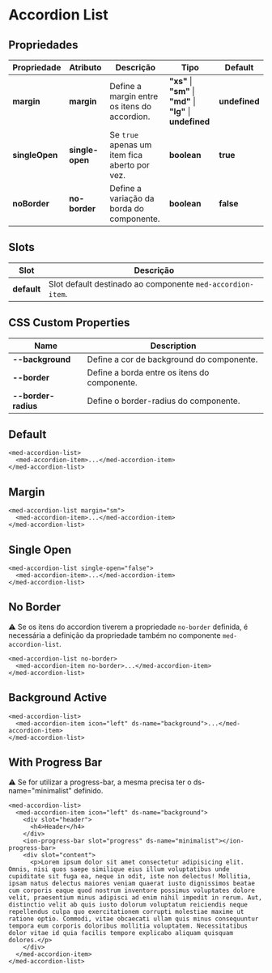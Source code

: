 
<Meta title="Components/Core/Accordion List/Usage" />

# Accordion List

## Propriedades

| Propriedade     | Atributo         | Descrição                                     | Tipo                                                           | Default       |
| --------------- | ---------------- | --------------------------------------------- | -------------------------------------------------------------- | ------------- |
| **margin**      | **margin**       | Define a margin entre os itens do accordion.  | **"xs"** \| **"sm"** \| **"md"** \| **"lg"** \| **undefined**  | **undefined** |
| **singleOpen**  | **single-open**  | Se `true` apenas um item fica aberto por vez. | **boolean**                                                    | **true**      |
| **noBorder**    | **no-border**    | Define a variação da borda do componente.     | **boolean**                                                    | **false**     |

## Slots

| Slot         | Descrição                                                  |
| ------------ | ---------------------------------------------------------- |
| **default**  | Slot default destinado ao componente `med-accordion-item`. |

## CSS Custom Properties

| Name                | Description                                  |
| ------------------- | -------------------------------------------- |
| **--background**    | Define a cor de background do componente.    |
| **--border**        | Define a borda entre os itens do componente. |
| **--border-radius** | Define o border-radius do componente.        |

## Default

```
<med-accordion-list>
  <med-accordion-item>...</med-accordion-item>
</med-accordion-list>
```

## Margin

```
<med-accordion-list margin="sm">
  <med-accordion-item>...</med-accordion-item>
</med-accordion-list>
```

## Single Open

```
<med-accordion-list single-open="false">
  <med-accordion-item>...</med-accordion-item>
</med-accordion-list>
```

## No Border

⚠️ Se os itens do accordion tiverem a propriedade `no-border` definida, é necessária a definição da propriedade também no componente `med-accordion-list`.

```
<med-accordion-list no-border>
  <med-accordion-item no-border>...</med-accordion-item>
</med-accordion-list>
```

## Background Active

```
<med-accordion-list>
  <med-accordion-item icon="left" ds-name="background">...</med-accordion-item>
</med-accordion-list>
```

## With Progress Bar

⚠️ Se for utilizar a progress-bar, a mesma precisa ter o ds-name="minimalist" definido.

```
<med-accordion-list>
  <med-accordion-item icon="left" ds-name="background">
    <div slot="header">
      <h4>Header</h4>
    </div>
    <ion-progress-bar slot="progress" ds-name="minimalist"></ion-progress-bar>
    <div slot="content">
      <p>Lorem ipsum dolor sit amet consectetur adipisicing elit. Omnis, nisi quos saepe similique eius illum voluptatibus unde cupiditate sit fuga ea, neque in odit, iste non delectus! Mollitia, ipsam natus delectus maiores veniam quaerat iusto dignissimos beatae cum corporis eaque quod nostrum inventore possimus voluptates dolore velit, praesentium minus adipisci ad enim nihil impedit in rerum. Aut, distinctio velit ab quis iusto dolorum voluptatum reiciendis neque repellendus culpa quo exercitationem corrupti molestiae maxime ut ratione optio. Commodi, vitae obcaecati ullam quis minus consequuntur tempora eum corporis doloribus mollitia voluptatem. Necessitatibus dolor vitae id quia facilis tempore explicabo aliquam quisquam dolores.</p>
    </div>
  </med-accordion-item>
</med-accordion-list>
```
